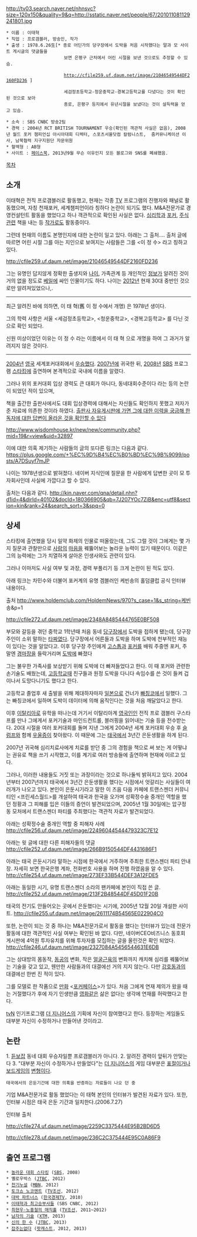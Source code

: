 http://tv03.search.naver.net/nhnsvc?size=120x150&quality=9&q=http://sstatic.naver.net/people/67/201011081129241801.jpg
 * 이름 : 이태혁
 * 직업 : 프로갬블러, 방송인, 작가
 * 출생 : 1978.6.26生[* 종로 어딘가의 당구장에서 도박을 처음 시작했다는 말과 모 사이트 게시글의 댓글들을
                       보면 은평구 근처에서 어린 시절을 보낸 것으로도 추정할 수 있슴.
 
                       http://cfile259.uf.daum.net/image/21046549544DF2160FD236 ]

                       세검정초등학교-청운중학교-경복고등학교를 다녔다는 것이 확인된 것으로 보아 
                       종로, 은평구 등지에서 유년시절을 보냈다는 것이 설득력을 얻고 있슴.


 * 소속 : SBS CNBC 방송2팀
 * 경력 : 2004년 RCT BRITISH TOURNAMENT 우승(확인된 객관적 사실은 없음), 2008년 월드 포커 챔피언십 아시아대회 디렉터, 스포츠서울닷컴 칼럼니스트,  줌커뮤니케이션 이사, 남북협력 지구지원단 자문위원
 * 혈액형 : AB형
 * 사이트 : [http://www.facebook.com/tequilamind 페이스북], 2013년9월 무슨 이유인지 모든 블로그와 SNS를 폐쇄했음.

[[목차]]
== 소개 ==
이태혁은 전직 프로갬블러로 활동했고, 현재는 각종 [[TV]] 프로그램의 진행자와 패널로 활동했으며, 자칭 천재포커, 세계챔피언이라 칭하다 논란이 되기도 했다. M&A전문가로 경영컨설턴트 활동을 했었다고 하나 객관적으로 확인된 사실은 없다. [[심리학]]과 [[포커]], [[주식]]관련 책을 내는 등 [[작가]]로도 활동중이다.

그런데 현재의 이름도 본명인지에 대한 논란이 일고 있다. 아래는 그 출처....
출처 글에 따르면 어린 시절 그를 아는 지인으로 보여지는 사람들은 그를 <이 정 수> 라고 칭하고 있다.

http://cfile259.uf.daum.net/image/21046549544DF2160FD236

그는 유명인 답지않게 정확한 출생지와 [[나이]], 가족관계 등 개인적인 [[정보]]가 알려진 것이 거의 없을 정도로
[[베일]]에 싸인 인물이기도 하다. 나이는 [[2012년]] 현재 30대 중반인 것으로만 알려져있었으나,. 

---------------------------------------------------------------------------------------
최근 알려진 바에 의하면, 이 태 혁(舊 이 정 수에서 개명) 은 1978년 생이다.
 
그의 학력 사항은 서울 <세검정초등학교>, <청운중학교>, <경복고등학교> 를 다닌 것으로 확인 되었다.

신원 미상이었던 이유는 이 정 수 라는 이름에서 이 태 혁 으로 개명을 하여 그 과거가 알려지지 않은 것이다.
---------------------------------------------------------------------------------------

[[2004년]] [[영국]] 세계포커대회에서 [[우승]]했다. [[2007년]]에 귀국한 뒤, [[2008년]] [[SBS]] 프로그램 [[스타킹]]에 출연하며 본격적으로 국내에 이름을 알렸다.

그러나 위의 포커대회 입상 경력도 큰 대회가 아니다, 동네대회수준이다 라는 등의 논란이 되었던 적이 있으며,

책을 출간한 출판사에서도 대회 입상경력에 대해서는 자신들도 확인하지 못했고 저자가 준 자료에 의존한 것이라 하였다.
[[출판사 자유게시판에 가면 그에 대한 이력을 궁금해 한 독자에 대한 답변이 올라온 것을 확인할 수 있다]]

http://www.wisdomhouse.kr/new/new/community.php?mid=19&r=view&uid=32897

이에 대한 의혹 제기하는 사람들의 글의 또다른 링크는 다음과 같다.
https://plus.google.com/+%EC%9D%B4%EC%B0%BD%EC%9B%9099/posts/A7DSuyf7mJP

 
나이는 1978년생으로 밝혀졌다. 네이버 지식인에 질문을 한 사람에게 답변한 곳이 모 투자회사인데 사실에 가깝다고 할 수 있다.

출처는 다음과 같다.
http://kin.naver.com/qna/detail.nhn?d1id=4&dirId=40102&docId=180366905&qb=7J207YOc7ZiB&enc=utf8&section=kin&rank=24&search_sort=3&spq=0
== 상세 ==
스타킹에 출연했을 당시 일약 화제의 인물로 떠올랐는데, 그도 그럴 것이 그에게는 몇 가지 질문과 관찰만으로 [[사람]]의 [[마음]]을 꿰뚫어보는 놀라운 능력이 있기 때문이다. 이같은 그의 능력에는 그가 치열하게 살아온 인생사와도 관련이 있다. 

그러나 이마저도 사실 여부 및 과장, 경력 부풀리기 등 크게 논란이 된 적도 있다.

아래 링크는 차민수와 더불어 포커계의 유명 겜블러인 케빈송의 홀덤클럽 공식 인터뷰 내용이다.

출처
http://www.holdemclub.com/HoldemNews/970?s_case=1&s_string=케빈 송&p=1

http://cfile272.uf.daum.net/image/2348A8485444765E0BF508

부모와 갈등을 겪던 중학교 1학년때 처음 동네 [[당구]]장에서 도박을 접하게 됐는데, 당구장 주인이 소위 말하는 [[타짜]]였다. 당구장에서 어른들과 도박을 하며 도박에 천부적인 재능이 있다는 것을 알았다고. 이후 당구장 주인에게 [[고스톱]]과 [[포커]]를 배워 주중엔 포커, 주말엔 [[경마장]]을 들락거리며 [[도박]]에 빠졌다 

그는 불우한 가족사를 보상받기 위해 도박에 더 빠져들었다고 한다. 이 때 포커와 관련한 손기술도 배웠는데, [[고등학교]]때 친구들과 원정 도박을 다니다 속임수를 쓴 것이 들켜 겁이나서 도망다니기도 했다고 한다. 

고등학교 졸업후 새 출발을 위해 제대하자마자 [[일본]]으로 건너가 [[빠칭코]]에서 일했다. 그는 빠칭코에서 일하며 도박이 데이터에 의해 움직인다는 것을 처음 깨달았다고 한다. 

이후 [[이탈리아]]로 유학을 떠나는데 거기서 이탈리아계 [[영국인]]인 전직 프로 갬블러 구스타프를 만나 그에게서 포커기술과 마인드컨트롤, 블러핑을 읽어내는 기술 등을 전수받는다. 20대 시절을 여러 포커대회를 돌며 지낸 그에게 2004년 세계 포커대회 우승 후 [[슬럼프]]와 함께 [[우울증]]이 찾아왔다. 이 때문에 그는 [[태국]]에서 3년간 은둔생활을 하게 된다.

2007년 귀국해 심리치료사에게 치료를 받던 중 그의 경험을 책으로 써 보는 게 어떻냐는 권유로 책을 쓰기 시작했고, 이를 계기로 여러 방송들에 출연하며 현재에 이르고 있다.

그러나, 이러한 내용들도 거짓 또는 과장이라는 것으로 하나둘씩 밝혀지고 있다. 2004년부터 2007년까지 태국에서 3년간
은둔생활을 했다는 시점에서 엇갈리는 사실들이 여러개가 나오고 있다.  
본인이 은둔시기라고 말한 이 즈음 다음 카페에 트랜스젠더 커뮤니티인 <프린세스월드>를 개설하여 태국과 한국을 오가며 
성확정수술 중개인 역할을 했던 정황과 그 피해를 입은 이들의 증언이 발견되었으며, 2005년 1월 30일에는 압구정동 
모처에서 트랜스젠더 파티를 주최했다는 객관적 자료가 발견되었다.

아래는 성확정수술 중개인 역할 중 피해자 사례
http://cfile256.uf.daum.net/image/22496044544479323C7E12


아래는 윗 글에 대한 다른 피해자들의 댓글
http://cfile252.uf.daum.net/image/266B9150544DF4431686F1


아래는 태국 은둔시기라 말하는 시점에 한국에서 거주하며 주최한 트랜스젠더 파티 안내장.
자세히 보면 한국은행 계좌, 전화번호 사용을 하며 진행 하였음을 알 수 있다.
http://cfile254.uf.daum.net/image/273EF33B544DEF3A12FDE5


아래는 동일한 시기, 유명 트랜스젠더 소라의 팬카페에 본인이 직접 쓴 글.
http://cfile252.uf.daum.net/image/213F2B48544DF45D01F20B


태국의 전기도 안들어오는 곳에서 은둔했다는 시기에, 2005년 12월 20일 개설한 사이트.
http://cfile255.uf.daum.net/image/2611174B54565E022904C0



또한, 논란이 되는 것 중 하나는 M&A전문가로서 활동을 했다는 인터뷰가 있는데 전문가 활동에 대한 
객관적인 사실 여부는 확인된 바 없다. 다만, 네이버CEO비즈니스 동호회 게시판에 4억원 투자유치를
위해 투자자를 모집하는 글을 올린것은 확인 되었다.
http://cfile246.uf.daum.net/image/2327084A5456544631E6DB

{{{#!html
<object width="640" height="360"><param name="movie" value="//www.youtube.com/v/0PQD1-DQo6s?version=3&amp;hl=ko_KR"></param><param name="allowFullScreen" value="true"></param><param name="allowscriptaccess" value="always"></param><embed src="//www.youtube.com/v/0PQD1-DQo6s?version=3&amp;hl=ko_KR" type="application/x-shockwave-flash" width="640" height="360" allowscriptaccess="always" allowfullscreen="true"></embed></object>
}}}

그는 상대방의 몸동작, [[동공]]의 변화, 작은 [[얼굴]][[근육]]의 변화까지 캐치해 심리를 꿰뚫어보는 기술을 갖고 있고, 웬만한 사람들과의 대결에선 거의 지지 않는다. 다만 [[강호동]]과의 대결에선 한번 진 적이 있다. 

그를 모델로 한 작품으로 [[만화]] <[[포커페이스]]>가 있다. 처음 그에게 연재 제의가 왔을 때는 거절했다가 후에 자기 인생만큼 [[영화]]같은 삶은 없다는 생각에 연재를 허락했다고 한다.

[[tvN]] 인기프로그램 [[더 지니어스]]의 기획에 자신이 참여했다고 한다. 등장하는 게임들도 대부분 자신이 수정하거나 만들어낸 것이라고.

== 논란 ==

1. [[듣보잡]] 동네 대회 우승자일뿐 프로갬블러가 아니다.
2. 알려진 경력이 앞뒤가 안맞는다
3. "대부분 자신이 수정하거나 만들었다"는 [[더 지니어스]]의 게임 대부분은 [[더 지니어스/표절 논란|표절]]이거나 [[보드게임]]의 [[더 지니어스#s-4.1|변형]]이다.


 태국에서의 은둔기간에 대한 의혹을 반증하는 자료들이 나오 던 중 
기업 M&A전문가로 활동 했었다는 이 태혁 본인의 인터뷰가 발견된 자료가 있다.
또한, 인터뷰 시점은 태국 은둔 기간과 일치한다.(2006.7.27)


인터뷰 출처

http://cfile274.uf.daum.net/image/2259C3375444E95B2BD6D5

http://cfile278.uf.daum.net/image/236C2C375444E95C0A86F9




== 출연 프로그램 ==
 * [[놀라운 대회 스타킹]] ([[SBS]], 2008)
 * 옐로우박스 ([[JTBC]], 2012)
 * [[천기누설]] ([[MBN]], 2012)
 * [[토크쇼 노코멘트]] ([[TV조선]], 2012)
 * [[대박 파트너스]] ([[한국경제TV]], 2010)
 * [[이태혁과 최고승부사들]] (SBS CNBC, 2012)
 * [[최현우·노홍철의 매직홀]] ([[TV조선]], 2011~2012)
 * [[남자의 기술]] ([[XTM]], 2013)
 * [[신의 한 수]] ([[JTBC]], 2013)
 * [[잡주는없다]] ([[팟캐스트]], 2012, 2013)
